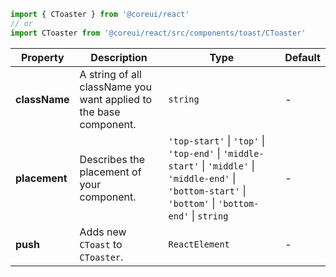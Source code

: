 
```jsx
import { CToaster } from '@coreui/react'
// or
import CToaster from '@coreui/react/src/components/toast/CToaster'
```

| Property | Description | Type | Default |
| --- | --- | --- | --- |
| **className** | A string of all className you want applied to the base component. | `string` | - |
| **placement** | Describes the placement of your component. | `'top-start'` \| `'top'` \| `'top-end'` \| `'middle-start'` \| `'middle'` \| `'middle-end'` \| `'bottom-start'` \| `'bottom'` \| `'bottom-end'` \| `string` | - |
| **push** | Adds new `CToast` to `CToaster`. | `ReactElement` | - |
